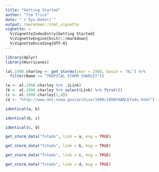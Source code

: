 ```yaml
---
title: "Getting Started"
author: "Tim Trice"
date: "`r Sys.Date()`"
output: rmarkdown::html_vignette
vignette: >
  %\VignetteIndexEntry{Getting Started}
  %\VignetteEngine{knitr::rmarkdown}
  %\VignetteEncoding{UTF-8}
---
```


```r
library(dplyr)
library(Hurricanes)
```

```r
(al.1998.charley <- get_storms(year = 1998, basin = "AL") %>% 
  filter(Name == "TROPICAL STORM CHARLEY"))
```

```r
(a <- al.1998.charley %>% .$Link)
(b <- al.1998.charley %>% select(Link) %>% first())
(c <- al.1998.charley[1,4])
(d <- "http://www.nhc.noaa.gov/archive/1998/1998CHARLEYadv.html")
```

```r
identical(a, b)
```

```r
identical(b, c)
```

```r
identical(c, d)
```

```r
get_storm_data("fstadv", link = a, msg = TRUE)
```

```r
get_storm_data("fstadv", link = b, msg = TRUE)
```

```r
get_storm_data("fstadv", link = c, msg = TRUE)
```

```r
get_storm_data("fstadv", link = d, msg = TRUE)
```
